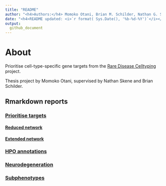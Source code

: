 ```yaml
---
title: "README"
author: "<h4>Authors:</h4> Momoko Otani, Brian M. Schilder, Nathan G. Skene"
date: "<h4>README updated: <i>`r format( Sys.Date(), '%b-%d-%Y')`</i></h4>"
output:
  github_document
---
```


# About

Prioritise cell-type-specific gene targets from
the [Rare Disease Celltyping](https://neurogenomics.github.io/rare_disease_celltyping_apps/home/)
project.

Thesis project by Momoko Otani, supervised by Nathan Skene and Brian Schilder.

## Rmarkdown reports

### [Prioritise targets](https://neurogenomics.github.io/RareDiseasePrioritisation/reports/prioritise_targets)
#### [Reduced network](https://neurogenomics.github.io/RareDiseasePrioritisation/reports/top_targets_network.html)
#### [Extended network](https://neurogenomics.github.io/RareDiseasePrioritisation/reports/all_targets_network.html)

### [HPO annotations](https://neurogenomics.github.io/RareDiseasePrioritisation/reports/HPO_annotations)
### [Neurodegeneration](https://neurogenomics.github.io/RareDiseasePrioritisation/reports/neurodegeneration)
### [Subphenotypes](https://neurogenomics.github.io/RareDiseasePrioritisation/reports/subphenotypes)


